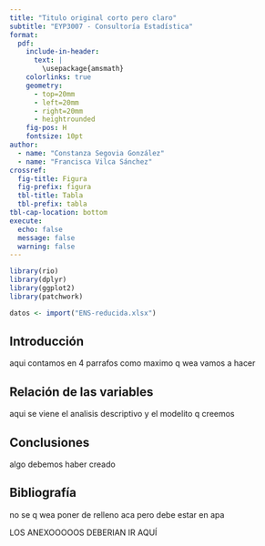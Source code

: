 ```yaml
---
title: "Titulo original corto pero claro"
subtitle: "EYP3007 - Consultoría Estadística"
format: 
  pdf: 
    include-in-header: 
      text: |
        \usepackage{amsmath}
    colorlinks: true
    geometry:
      - top=20mm
      - left=20mm
      - right=20mm
      - heightrounded
    fig-pos: H
    fontsize: 10pt
author: 
  - name: "Constanza Segovia González"
  - name: "Francisca Vilca Sánchez"
crossref:
  fig-title: Figura
  fig-prefix: figura
  tbl-title: Tabla
  tbl-prefix: tabla
tbl-cap-location: bottom
execute: 
  echo: false
  message: false
  warning: false
---
```


```r
library(rio)
library(dplyr)
library(ggplot2)
library(patchwork)

```

```r
datos <- import("ENS-reducida.xlsx")

```

## Introducción

aqui contamos en 4 parrafos como maximo q wea vamos a hacer

## Relación de las variables

aqui se viene el analisis descriptivo y el modelito q creemos

## Conclusiones

algo debemos haber creado

## Bibliografía 

no se q wea poner de relleno aca pero debe estar en apa

LOS ANEXOOOOOS DEBERIAN IR AQUÍ